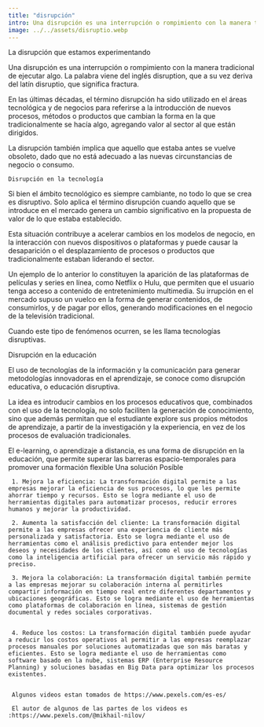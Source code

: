 ```yaml
---
title: "disrupción"
intro: Una disrupción es una interrupción o rompimiento con la manera tradicional de ejecutar algo.
image: ../../assets/disruptio.webp
---
```


La disrupción que estamos experimentando

Una disrupción es una interrupción o rompimiento con la manera tradicional de ejecutar algo. La palabra viene del inglés disruption, que a su vez deriva del latín disruptio, que significa fractura.

En las últimas décadas, el término disrupción ha sido utilizado en el áreas tecnológica y de negocios para referirse a la introducción de nuevos procesos, métodos o productos que cambian la forma en la que tradicionalmente se hacía algo, agregando valor al sector al que están dirigidos.

La disrupción también implica que aquello que estaba antes se vuelve obsoleto, dado que no está adecuado a las nuevas circunstancias de negocio o consumo.

    Disrupción en la tecnología

Si bien el ámbito tecnológico es siempre cambiante, no todo lo que se crea es disruptivo. Solo aplica el término disrupción cuando aquello que se introduce en el mercado genera un cambio significativo en la propuesta de valor de lo que estaba establecido.

Esta situación contribuye a acelerar cambios en los modelos de negocio, en la interacción con nuevos dispositivos o plataformas y puede causar la desaparición o el desplazamiento de procesos o productos que tradicionalmente estaban liderando el sector.

Un ejemplo de lo anterior lo constituyen la aparición de las plataformas de películas y series en línea, como Netflix o Hulu, que permiten que el usuario tenga acceso a contenido de entretenimiento multimedia. Su irrupción en el mercado supuso un vuelco en la forma de generar contenidos, de consumirlos, y de pagar por ellos, generando modificaciones en el negocio de la televisión tradicional.

Cuando este tipo de fenómenos ocurren, se les llama tecnologías disruptivas.

Disrupción en la educación

El uso de tecnologías de la información y la comunicación para generar metodologías innovadoras en el aprendizaje, se conoce como disrupción educativa, o educación disruptiva.

La idea es introducir cambios en los procesos educativos que, combinados con el uso de la tecnología, no solo faciliten la generación de conocimiento, sino que además permitan que el estudiante explore sus propios métodos de aprendizaje, a partir de la investigación y la experiencia, en vez de los procesos de evaluación tradicionales.

El e-learning, o aprendizaje a distancia, es una forma de disrupción en la educación, que permite superar las barreras espacio-temporales para promover una formación flexible
Una solución Posíble

     1. Mejora la eficiencia: La transformación digital permite a las empresas mejorar la eficiencia de sus procesos, lo que les permite ahorrar tiempo y recursos. Esto se logra mediante el uso de herramientas digitales para automatizar procesos, reducir errores humanos y mejorar la productividad.

     2. Aumenta la satisfacción del cliente: La transformación digital permite a las empresas ofrecer una experiencia de cliente más personalizada y satisfactoria. Esto se logra mediante el uso de herramientas como el análisis predictivo para entender mejor los deseos y necesidades de los clientes, así como el uso de tecnologías como la inteligencia artificial para ofrecer un servicio más rápido y preciso.

     3. Mejora la colaboración: La transformación digital también permite a las empresas mejorar su colaboración interna al permitirles compartir información en tiempo real entre diferentes departamentos y ubicaciones geográficas. Esto se logra mediante el uso de herramientas como plataformas de colaboración en línea, sistemas de gestión documental y redes sociales corporativas.


     4. Reduce los costos: La transformación digital también puede ayudar a reducir los costos operativos al permitir a las empresas reemplazar procesos manuales por soluciones automatizadas que son más baratas y eficientes. Esto se logra mediante el uso de herramientas como software basado en la nube, sistemas ERP (Enterprise Resource Planning) y soluciones basadas en Big Data para optimizar los procesos existentes.


     Algunos videos estan tomados de https://www.pexels.com/es-es/

     El autor de algunos de las partes de los videos es :https://www.pexels.com/@mikhail-nilov/
